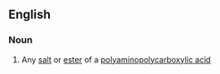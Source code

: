 ==English==

===Noun===
{{en-noun}}

# {{context|chemistry}} Any [[salt]] or [[ester]] of a [[polyaminopolycarboxylic acid]]